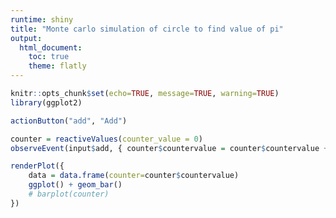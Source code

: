 ---
runtime: shiny
title: "Monte carlo simulation of circle to find value of pi"
output: 
  html_document:
    toc: true
    theme: flatly
---

```{r}
knitr::opts_chunk$set(echo=TRUE, message=TRUE, warning=TRUE)
library(ggplot2)
```


```{r}
actionButton("add", "Add")
```

```{r}
counter = reactiveValues(counter_value = 0) 
observeEvent(input$add, { counter$countervalue = counter$countervalue + 1})
```

```{r}
renderPlot({
    data = data.frame(counter=counter$countervalue)
    ggplot() + geom_bar()
    # barplot(counter)
})
```